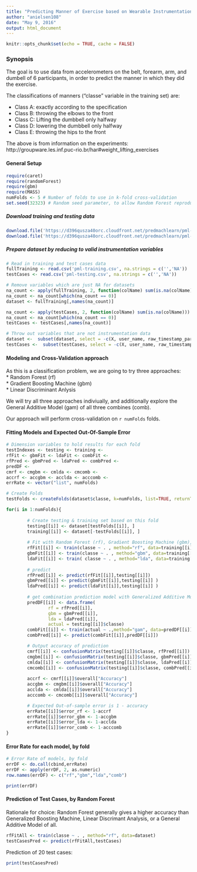 ```yaml
---
title: "Predicting Manner of Exercise based on Wearable Instrumentation."
author: "anielsen108"
date: "May 9, 2016"
output: html_document
---
```


```r
knitr::opts_chunk$set(echo = TRUE, cache = FALSE)
```
### Synopsis
The goal is to use data from accelerometers on the belt, forearm, arm, and dumbell of 6 participants, in order to predict the manner in which they did the exercise. 

The classifications of manners ("classe" variable in the training set) are:

* Class A: exactly according to the specification
* Class B: throwing the elbows to the front
* Class C: Lifting the dumbbell only halfway
* Class D: lowering the dumbbell only halfway
* Class E: throwing the hips to the front

The above is from information on the experiments: http://groupware.les.inf.puc-rio.br/har#weight_lifting_exercises

####  General Setup
```r
require(caret)
require(randomForest)
require(gbm)
require(MASS)
numFolds <- 5 # Number of folds to use in k-fold cross-validation
set.seed(32323) # Random seed parameter, to allow Random Forest reproducibility.
```
##### Download training and testing data
```r
download.file('https://d396qusza40orc.cloudfront.net/predmachlearn/pml-training.csv', 'pml-training.csv')
download.file('https://d396qusza40orc.cloudfront.net/predmachlearn/pml-training.csv', 'pml-testing.csv')
```

##### Prepare dataset by reducing to valid instrumentation variables
```r
# Read in training and test cases data
fullTraining <- read.csv('pml-training.csv', na.strings = c('','NA'))
testCases <- read.csv('pml-testing.csv', na.strings = c('','NA'))

# Remove variables which are just NA for datasets
na_count <- apply(fullTraining, 2, function(colName) sum(is.na(colName)))
na_count <- na_count[which(na_count == 0)]
dataset <- fullTraining[,names(na_count)]

na_count <- apply(testCases, 2, function(colName) sum(is.na(colName)))
na_count <- na_count[which(na_count == 0)]
testCases <- testCases[,names(na_count)]

# Throw out variables that are not instrumentation data
dataset <-  subset(dataset, select = -c(X, user_name, raw_timestamp_part_1, raw_timestamp_part_2, cvtd_timestamp, new_window, num_window) )
testCases <-  subset(testCases, select = -c(X, user_name, raw_timestamp_part_1, raw_timestamp_part_2, cvtd_timestamp, new_window, num_window) )

```
#### Modeling and Cross-Validation approach
As this is a classification problem, we are going to try three approaches:  
* Random Forest (rf)  
* Gradient Boosting Machine (gbm)  
* Linear Discriminant Anlysis  

We will try all three approaches indiviually, and additionally explore the General Additive Model (gam) of all three combines (comb).

Our approach will perform cross-validation on `r numFolds ` folds.

#### Fitting Models and Expected Out-Of-Sample Error
```r
# Dimension variables to hold results for each fold
testIndexes <- testing <- training <- 
rfFit <- gbmFit <- ldaFit <- combFit <- 
rfPred <- gbmPred <- ldaPred <- combPred <- 
predDF <- 
cmrf <- cmgbm <- cmlda <- cmcomb <- 
accrf <- accgbm <- acclda <- acccomb <- 
errRate <- vector("list", numFolds)

# Create Folds
testFolds <- createFolds(dataset$classe, k=numFolds, list=TRUE, returnTrain=FALSE)

for(i in 1:numFolds){
        
        # Create testing & training set based on this fold
        testing[[i]] <- dataset[testFolds[[i]], ]
        training[[i]] <- dataset[-testFolds[[i]], ]
    
        # Fit with Random Forest (rf), Gradient Boosting Machine (gbm), and Linear Discriminant Analysis (lda)
        rfFit[[i]] <- train(classe ~ . , method="rf", data=training[[i]])
        gbmFit[[i]] <- train(classe ~ . , method="gbm", data=training[[i]])
        ldaFit[[i]] <- train( classe ~ . , method="lda", data=training[[i]])
  
        # predict
        rfPred[[i]] <- predict(rfFit[[i]],testing[[i]])
        gbmPred[[i]] <- predict(gbmFit[[i]],testing[[i]] )
        ldaPred[[i]] <- predict(ldaFit[[i]],testing[[i]] )  
   
        # get combination prediction model with Generalized Additive Model (gam) 
        predDF[[i]] <- data.frame(
                rf = rfPred[[i]], 
                gbm = gbmPred[[i]], 
                lda = ldaPred[[i]], 
                actual = testing[[i]]$classe)
        combFit[[i]] <- train(actual ~ .,method="gam", data=predDF[[i]])
        combPred[[i]] <- predict(combFit[[i]],predDF[[i]])

        # Output accuracy of prediction
        cmrf[[i]] <- confusionMatrix(testing[[i]]$classe, rfPred[[i]])
        cmgbm[[i]] <- confusionMatrix(testing[[i]]$classe, gbmPred[[i]])
        cmlda[[i]] <- confusionMatrix(testing[[i]]$classe, ldaPred[[i]])
        cmcomb[[i]] <- confusionMatrix(testing[[i]]$classe, combPred[[i]])
        
        accrf <- cmrf[[i]]$overall["Accuracy"]
        accgbm <- cmgbm[[i]]$overall["Accuracy"]
        acclda <- cmlda[[i]]$overall["Accuracy"]
        acccomb <- cmcomb[[i]]$overall["Accuracy"]

        # Expected Out-of-sample error is 1 - accuracy
        errRate[[i]]$error_rf <- 1-accrf
        errRate[[i]]$error_gbm <- 1-accgbm
        errRate[[i]]$error_lda <- 1-acclda
        errRate[[i]]$error_comb <- 1-acccomb
}
```

#### Error Rate for each model, by fold
```r
# Error Rate of models, by fold
errDF <- do.call(cbind,errRate)
errDF <- apply(errDF, 2, as.numeric)
row.names(errDF) <- c("rf","gbm","lda","comb")

print(errDF)
```

#### Prediction of Test Cases, by Random Forest
Rationale for choice: Random Forest generally gives a higher accuracy than Generalized Boosting Machine, Linear Discrimant Analysis, or a General Additive Model of all.
```r
rfFitAll <- train(classe ~ . , method="rf", data=dataset)
testCasesPred <- predict(rfFitAll,testCases)
```

Prediction of 20 test cases:
```r
print(testCasesPred)
```
